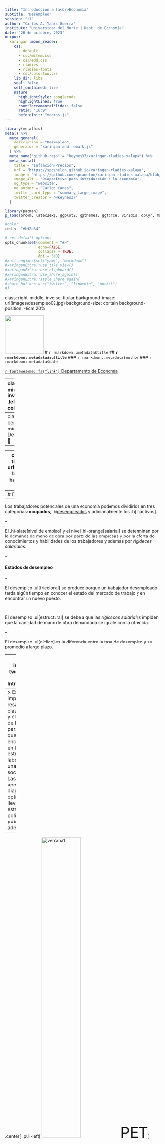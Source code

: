 ```yaml
---
title: "Introducción a la<br>Economía"
subtitle: "Desempleo"
session: "11"
author: "Carlos A. Yanes Guerra"
institute: "Universidad del Norte | Dept. de Economía"
date: "26 de octubre, 2023"
output:
  xaringan::moon_reader:
    css: 
      - default
      - css/mitem.css
      - css/edd.css
      - rladies
      - rladies-fonts
      - css/colortwo.css
    lib_dir: libs
    seal: false
    self_contained: true
    nature:
      highlightStyle: googlecode
      highlightLines: true
      countIncrementalSlides: false
      ratio: "16:9"
      beforeInit: "macros.js"
---
```


```r
library(metathis)
meta() %>%
  meta_general(
    description = "Desempleo",
    generator = "xaringan and remark.js"
  ) %>% 
  meta_name("github-repo" = "keynes37/xaringan-rladies-xalapa") %>% 
  meta_social(
    title = "Inflación-Precios",
    url = "https://spcanelon.github.io/xaringan-rladies-xalapa",
    image = "https://github.com/spcanelon/xaringan-rladies-xalapa/blob/master/xaringan-rladies-xalapa-general.png",
    image_alt = "Diapositiva para introducción a la economía",
    og_type = "website",
    og_author = "Carlos Yanes",
    twitter_card_type = "summary_large_image",
    twitter_creator = "@keynes37"
  )
```

```r
library(pacman)
p_load(broom, latex2exp, ggplot2, ggthemes, ggforce, viridis, dplyr, magrittr, knitr, parallel, flextable, xaringanExtra, knitr, tidyverse, emo, fontawesome, datos, babynames, treemapify, shiny, kableExtra, plotly, econocharts, hrbrthemes, DiagrammeR)

#color
red <- "#b92e34"

# set default options
opts_chunk$set(comment = "#>",
               echo=FALSE,
               collapse = TRUE,
               dpi = 300)
#knit_engines$set("yaml", "markdown")
#xaringanExtra::use_tile_view()
#xaringanExtra::use_clipboard()
#xaringanExtra::use_share_again()
#xaringanExtra::style_share_again(
#share_buttons = c("twitter", "linkedin", "pocket")
#)
```

class: right, middle, inverse, titular
background-image: url(images/desempleo02.jpg)
background-size: contain
background-position: -8cm 20% 

<!--<img style="border-radius: 50%;" src="https://raw.githubusercontent.com/spcanelon/xaringan-rladies-xalapa/master/diapositivas/img/rladies-xalapa.jpg"
width="150px"/>-->
<img src="images/log1.png" width="125px"/>
# `r rmarkdown::metadata$title` 
## **`r rmarkdown::metadata$subtitle`**
### `r rmarkdown::metadata$author`
### `r rmarkdown::metadata$date`

[`r fontawesome::fa("link")` Departamento de Economía](https://www.uninorte.edu.co/en/web/economia)

---
class: middle, inverse
.left-column[

# 😓 

]

.right-column[
# Preguntas de las sesiones anteriores?
]
---
class: center, middle
# Desempleo 🥶

----

---
class: left, middle, inverse, titular
background-image: url(images/desempleo01.jpg)
background-size: contain
background-position: 10cm 60% 

## Desempleo

#### Estado de insatisfacción
#### Deseo por sentirse
#### útil y productivo.

---
# Definición

--

Los trabajadores potenciales de una economía podemos dividirlos en tres categorías: **ocupados**, .hi[desempleados] y adicionalmente los .b[inactivos].

--

El .hi-slate[nivel de empleo] y el nivel .hi-orange[salarial] se determinan por la demanda de mano de obra por parte de las empresas y por la oferta de conocimientos y habilidades de los trabajadores y ademas por *rigideces salariales*.

--

#### Estados de desempleo

--

El desempleo .ul[friccional] se produce porque un trabajador desempleado tarda algún tiempo en conocer el estado del mercado de trabajo y en encontrar un nuevo puesto.

--

El desempleo .ul[estructural] se debe a que las *rigideces salariales* impiden que la cantidad de mano de obra demandada se iguale con la ofrecida.

--

El desempleo .ul[cíclico] es la diferencia entre la tasa de desempleo y su promedio a largo plazo.


---
class: inverse, two-colors
# Introducción
----
> Es muy importante resaltar la clasificación y el cálculo de las personas que se encuentran en la estructura laboral de una sociedad. Las métricas apoyan un diagnostico óptimo que lleva a establecer politicas públicas adecuadas.

--

.center[
.pull-left[
<img src="https://media.giphy.com/media/VHqNByVFRv1vEmg4qN/giphy.gif" width="50%"
alt="ventana1"/>
<font size="+5">PET</font>
]

.pull-right[
<img src="https://media.giphy.com/media/3oEduJ2WO798q5C06I/giphy.gif" width="50%"
alt="ventana2"/>
<font size="+5">PEA + PEI</font>
]
]
---
class: inverse, two-colors
# Introducción

--

.pull-right[
+ .orange[PET]: Población en edad a trabajar
  + Urbano 12 años
  + Rural 10 años (desde los 8)
<br/>
+ .orange[PEA]: Incluye a quienes trabajan o están buscando empleo en el período de referencia. 
  + Disponibilidad de trabajo
  
+ .orange[PEA]: Población Económicamente inactiva. 
  + Amas de casa, pensionados, discapacitados, rentistas.
  + "No tienen interés de trabajar".
]

---
class: inverse, two-colors
# Introducción

--

La clasificación hace útil las métricas de saber como laboralmente estamos
<br/>
<br/>
<br/>
<br/>

--

.center[
.pull-left[
<img src="https://media.giphy.com/media/labPQbLpDXReabqnWI/giphy.gif" width="70%"
alt="ventana3"/>
<font size="+5">Ocupados</font>
]

.pull-right[
<img src="https://media.giphy.com/media/xThuWeSDcdLmhvSuXu/giphy.gif" width="89%"
alt="ventana2"/>
<font size="+5">Desempleados</font>
]
]
---
# Introducción

--

### Recuerde entonces

--

.hi[Trabajadores potenciales]

--

Todos los miembros de una población menos:

+ Menores de 12 años (urbano) y 10 años rurales.
+ Militares activos.
+ Personas hospitalizadas (cuidados intensivos) o encarceladas.

--

Los trabajadores .hi[potenciales] se pueden clasificar entonces como:

1. **Ocupados**: personas con un trabajo remunerado a tiempo parcial o completo.

2.  **Desempleados**: personas sin un trabajo pero que buscan uno activamente.

3. **Inactivos**: personas sin un trabajo y que no buscan uno activamente.

---
class: inverse, middle, center
background-image: url(https://upload.wikimedia.org/wikipedia/commons/6/60/Shuriken_%28Naruto%29.svg)
background-size: contain

# Intentemos responder a lo siguiente


---
# Preguntas 😧

--

**¿Cómo clasificaría a las siguientes personas?**

--

`r fa("faucet", fill="blue")` Electricista de Aire-co.

--

`r fa("faucet", fill="blue")` Empleado de servicios generales a tiempo parcial.

--

`r fa("faucet", fill="blue")` Ex-trabajador del sector industrial buscando trabajo.

--

`r fa("faucet", fill="blue")` Ex-trabajador del sector industrial con una baja indefinida.

--

`r fa("faucet", fill="blue")` Estudiante universitario a tiempo completo.

--

`r fa("faucet", fill="blue")` Abuela pensionada.

--

`r fa("faucet", fill="blue")` Padre, amo de casa.

---
# Preguntas 😧

--

**Pregunta general:** Si la tasa de desempleo disminuye en un 3% con respecto al mismo mes del año pasado, podríamos decir que surge de

--

> **A.** Una recesión, cuando las empresas tienden a despedir trabajadores.<br/>
> **B.** Una expansión, cuando las empresas tienden a contratar trabajadores.<br/>
> **C.** Un “periodo normal” cuando las empresas hacen las dos cosas (contratar y despedir) y ajustan sus nomina.<br/>
> **D.** Un decreto de presidencia de la república que le dice a las empresas que contraten mas trabajadores.

---
# Preguntas 😧



**Pregunta general:** Si la tasa de desempleo disminuye en un 3% con respecto al mismo mes del año pasado, podríamos decir que surge de



> **A.** Una recesión, cuando las empresas tienden a despedir trabajadores.<br/>
> .hi[**B.** Una expansión, cuando las empresas tienden a contratar trabajadores.]<br/>
> **C.** Un “periodo normal” cuando las empresas hacen las dos cosas (contratar y despedir) y ajustan sus nomina.<br/>
> **D.** Un decreto de presidencia de la república que le dice a las empresas que contraten mas trabajadores.

---
# Preguntas 😧

--

**Pregunta general:** Si las personas que trabajan en cierto país son de 23'415.200 y las desempleadas alcanzan a ser de 2'575.672. La tasa de desempleo viene a ser:

--

> **A.** Alta (dos dígitos), un 11%.<br/>
> **B.** Alta (dos dígitos), un 18%.<br/>
> **C.** Baja (un dígito), un 7.8%.<br/>
> **D.** Normal (un dígito), un 3.4%.

---
# Preguntas 😧



**Pregunta general:** Si las personas que trabajan en cierto país son de 23'415.200 y las desempleadas alcanzan a ser de 2'575.672. La tasa de desempleo viene a ser:



> .hi[**A.** Alta (dos dígitos), un 11%.]<br/>
> **B.** Alta (dos dígitos), un 18%.<br/>
> **C.** Baja (un dígito), un 7.8%.<br/>
> **D.** Normal (un dígito), un 3.4%.

---
# Preguntas 😧

--

**Pregunta general:** Si la tasa de desempleo nunca llega a ser cero (0%), esto se debe a:

--

> **A.** La tasa cíclica de la economía.<br/>
> **B.** La tasa estructural de la economía.<br/>
> **C.** La tasa de interés de la economía.<br/>
> **D.** La tasa friccional de la economía.

---
# Preguntas 😧



**Pregunta general:** Si la tasa de desempleo nunca llega a ser cero (0%), esto se debe a:



> **A.** La tasa cíclica de la economía.<br/>
> **B.** La tasa estructural de la economía.<br/>
> **C.** La tasa de interés de la economía.<br/>
> .hi[**D.** La tasa friccional de la economía.]


---
class: inverse, middle, center
background-image: url(https://upload.wikimedia.org/wikipedia/commons/7/7e/Mudra-Naruto-KageBunshin.svg)
background-size: contain

# Como calculamos a los desempleados 🤔

---
# Desempleados

--

Tome como referencia la formula de:

--

<font size="+5">$$TD=\frac{Desempleados}{PEA}$$</font>

--

> Digamos que por un momento una economía tiene 1'945.626 personal actualmente desempleadas y buscando trabajo y la población economicamente activa alcanza a ser de 11'378.945 ciudadano, cuánto es su tasa de desempleo?

--

<font size="+5">$$TD=\frac{1'945.626}{11'378.945}= 17.1\%$$</font>

---
class: inverse, middle, right
background-image: url(https://upload.wikimedia.org/wikipedia/commons/7/7e/Mudra-Naruto-KageBunshin.svg)
background-size: contain

# ¿Cuantos desempleados debo tener para poseer una tasa de 5.5%?

---
# Desempleados

--

<font size="+5">$$5.5\%=\frac{Desempleados?}{11'378.945}$$</font>

--

<font size="+5">$$11'378.945\times 5.5\%=625.842$$</font>

--

LUEGO HAY QUE CONSEGUIRLE TRABAJO A:<br/> 

<center>
<font size="+5">1'319.784 personas</font>
</center>

---
# Desempleados

--

Podemos aun encontrar otras clasificaciones de la estructura del empleo y estas parten del concepto de .hi[DESEMPLEADOS].

--

.pull-left[
+ .hi-slate[Desempleo oculto]: Aquellos que no buscaron trabajo el ultimo mes pero si los 12 meses antes.
]

--

.pull-right[
+ .hi-slate[Desempleo abierto]: Aquellos que buscaron trabajo el ultimo mes.
]

---
class: classificator

.mi-cuadro[Los **empleados** también poseen ciertas características que los clasifican y diferencian de los otros conceptos]

---
# Tipos de ocupados

--

.pull-left[
+ .hi[Plenamente ocupados]: Aquellos individuos que no desean trabajar **mas** estando empleados.
]

--

.pull-right[
+ .hi[Subempleados]: De acuerdo a lo que hacen:

`r fa("fighter-jet")` Por .ul[competencia]: Aquellas personas que laboran en actividades distintas a las que fue formado. _P.e_ Economista manejando un taxi.

`r fa("fighter-jet")` Por .ul[insuficiencia de horas]: Aquellos que deseean trabajar mas horas de las que han sido pactadas por su empleador y no pueden.

`r fa("fighter-jet")` Por .ul[insuficiencia de ingresos]: Si en el sitio donde trabaja no cuenta con los recursos y elementos para realizar sus labores de acuerdo a lo que opta o desea hacer en ese trabajo.

]
---
# Tipos de ocupados

--

<img src="Images/Ex3.PNG" width="820"/>
<br>
Fuente: Lora y Prada (2013)

---
class: inverse, middle, center
background-image: url(https://upload.wikimedia.org/wikipedia/commons/7/7e/Mudra-Naruto-KageBunshin.svg)
background-size: contain

# Qué otras formulas adicionales hay para esto? 😠

---
# Formulas e indicadores del mercado laboral

--

### Formulas adicionales

--

<font size="+5">$$TBP=\frac{PEA}{PT}\times 100$$</font>

> Esta tasa nos indica la carga que tiene la oferta laboral en el país. El grupo de personas que esta dispuesta y disponible a trabajar.

--

<font size="+5">$$TGP=\frac{PEA}{PET}\times 100$$</font>

> A diferencia de la anterior nos dice mejor cuantos estan en disposición a trabajar.

---
# Formulas e indicadores del mercado laboral

--

### Formulas adicionales

--


<font size="+5">$$TS=\frac{Subempleados}{PEA}\times 100$$</font>

> La tasa de subempleo es otro indicador sustancioso. Esperamos siempre que sea bajo. Una economía con alto subempleo no lleva al bienestar al resto de habitantes

--

<font size="+5">$$TO=\frac{Ocupados}{PET}\times 100$$</font>

> La tasa de ocupación nos dice cuantos estan ocupados realmente en nuestra economía. 

---
# Formulas e indicadores del mercado laboral

--

```R
Car <- c("TGP", "TO", "TD")
A_2022 <- c(63.5, 56.7, 10.6)
A_2023 <- c(64.4, 58.5, 9.3)
data <- data.frame(Car, A_2022, A_2023)

data_long<- data%>%
  gather("Periodo", "Valor", -Car)

# Crear el gráfico de barras
ggplot(data_long, aes(x=Car, y=Valor, fill=Periodo))+
  geom_col(position = "dodge")+
  scale_fill_manual(
    "Periodo",
    labels = c("2022", "2023"),
    values = c("darkslategray","#f92672"))+
  labs(x = "Indicadores", y = "Porcentaje (%)", title = "Comparación de Indicadores del Mercado Agosto 2022 vs. 2023",
       subtitle = "DANE Agosto 2023") +
  ggthemes::theme_pander(base_size = 17) +
  theme(legend.position = "right")
```

---
# Formulas e indicadores del mercado laboral

--

### Grupo especifico

--

```r
tabla <- data.frame(
  Car = c("Hombres", "Hombres", "Hombres"),
  Edad = c("12-19", "20-29", "30 y mas"),
  Formula = c("204.042/1.201.902", "370.773/3.267.355", "486.833/8.652.150"),
  Desempleo= c("16.98%", "11.35%", "5.63%")
)
kable(tabla, align = "c", format = "html", escape = F,
      col.names = c(
        " ",
        "Grupo de edad",
        "D.sub[i]/PEA.sub[i]",
        "Tasa específica de desempleo"
      )) %>%
  kable_styling(bootstrap_options = "striped", full_width = F)%>%
  collapse_rows(columns = 1,
                valign = "middle")
```


---
class: inverse, middle

# Como contrata una firma 😮

---
# Como contrata una firma

--

Suponga por un momento que usted produce y vende caja de .hi[Bananos] y el precio es de $7 y los salarios que usted paga -*por el mercado trabajo*- es de 3000 por mes, .b[Cuántos trabajadores debe contratar?]

--

```R
data.frame(
  v1 = c(0, 1, 2, 3, 4, 5),
  v2 = c(0, 1000, 1900, 2200, 2400, 2600),
  v3 = c("", "", "", "", "", ""),
  v4 = c("", "", "", "", "", ""),
  v5 = c("$3000", "$3000", "$3000", "$3000", "$3000", "$3000")
) %>% kable(
  escape = F,
  col.names = c("Trabajadores (L)", "Bananos (Q)", "Producto Marginal", "Producto Marginal &times; P", "Salario"),
  align = c("c", "c", "c", "c", "c")#,
) %>%
row_spec(1:6, color = red) %>%
row_spec(1:6, extra_css = "line-height: 110%;")
```
---
# Como contrata una firma


Suponga por un momento que usted produce y vende caja de .hi[Bananos] y el precio es de $7 y los salarios que usted paga -*por el mercado trabajo*- es de 3000 por mes, .b[Cuántos trabajadores debe contratar?]


```R
data.frame(
    v1 = c(0, 1, 2, 3, 4, 5),
  v2 = c(0, 1000, 1900, 2200, 2400, 2500),
  v3 = c("&mdash;", 1000, 900, 300, 200, 100),
  v4 = c("", "", "", "", "", ""),
  v5 = c("$3000", "$3000", "$3000", "$3000", "$3000", "$3000")
) %>% kable(
  escape = F,
  col.names = c("Trabajadores (L)", "Bananos (Q)", "Producto Marginal", "Producto Marginal &times; P", "Salario"),
  align = c("c", "c", "c", "c", "c")#,
) %>%
row_spec(1:6, color = red) %>%
row_spec(1:6, extra_css = "line-height: 110%;")
```

---
# Como contrata una firma


Suponga por un momento que usted produce y vende caja de .hi[Bananos] y el precio es de $7 y los salarios que usted paga -*por el mercado trabajo*- es de 3000 por mes, .b[Cuántos trabajadores debe contratar?]


```R
data.frame(
    v1 = c(0, 1, 2, 3, 4, 5),
  v2 = c(0, 1000, 1900, 2200, 2400, 2500),
  v3 = c("&mdash;", 1000, 900, 300, 200, 100),
  v4 = c("&mdash;", "7000", "6300", "2100", "1400", "700"),
  v5 = c("$3000", "$3000", "$3000", "$3000", "$3000", "$3000")
) %>% kable(
  escape = F,
  col.names = c("Trabajadores (L)", "Bananos (Q)", "Producto Marginal", "Producto Marginal &times; P", "Salario"),
  align = c("c", "c", "c", "c", "c")#,
) %>%
row_spec(1:6, color = red) %>%
row_spec(1:6, extra_css = "line-height: 110%;")
```

--

La clave siempre será: 

.hi-blue[**Pensando marginalmente:**] Se mantiene el contrato siempre que .hi[Producto Marginal &times; P] $\geq$ .blue[**Salarios**].

--

Por ende, la mejor manera es .hi[contratar] solo **2 Personas**.

---
class: inverse, middle, center
background-image: url(https://media.giphy.com/media/DAtJCG1t3im1G/giphy.gif)
background-size: cover

---
# Bibliografía

`r fa('book')` Lora, E., & Prada, S. I. (2008). *Técnicas de medición económica*. Metodología y aplicaciones en Colombia, ICESI.

`r fa('book')` Mateer, D., & Coppock, L. (2021). *Principles of Microeconomics.* WW Norton & Company.

`r fa('book')` Acemoglu, D., Laibson, D., & List, J. A. (2017). *Economía*. Antoni Bosch editor.

`r fa('book')` Informes de desempleo DANE 2021 y 2022 

---
name: adios
class: middle, inverse

.pull-left[
# **¡Gracias!**
<br/>
## Desempleo

]

.pull-right[
.right[
<img style="border-radius: 50%;"
src="https://avatars.githubusercontent.com/u/39503983?v=4"
width="150px" />

[`r fontawesome::fa("link")` Syllabus/ Curso](https://pomelo.uninorte.edu.co/pls/prod/bwckctlg.p_disp_course_detail?cat_term_in=202210&subj_code_in=ECO&crse_numb_in=0010)<br/>
[`r fontawesome::fa("twitter")` @keynes37](https://twitter.com/keynes37)<br/>
[`r fontawesome::fa("paper-plane")` cayanes@uninorte.edu.co](mailto:cayanes@uninorte.edu.co)
]
]

???
¡Gracias por tu atención! 
En este momento me encantaría tomar preguntas y si me quieren contactar no olviden enviar un email.








